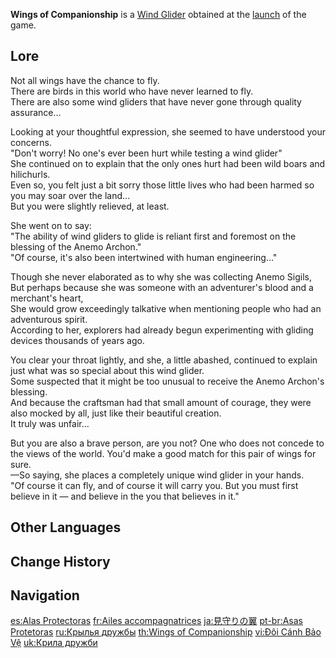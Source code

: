 {{Item Infobox
|title        = Wings of Companion&shy;ship
|id           = 140002
|image        = <gallery>
Item Wings of Companionship.png|Icon
Wind Glider Wings of Companionship.png|Full
</gallery>
|type         = Wind Gliders
|quality      = 4
|description  = A stylized wind glider upon which is inscribed the wish to soar together.
|source1      = [[Wings of Companionship (Event)|Mailed]] to all players as part of the [https://twitter.com/GenshinImpact/status/1302795298318610433 official launch].
}}
'''Wings of Companionship''' is a [[Wind Glider]] obtained at the [https://twitter.com/GenshinImpact/status/1302795298318610433 launch] of the game.

==Lore==
Not all wings have the chance to fly.<br />
There are birds in this world who have never learned to fly.<br />
There are also some wind gliders that have never gone through quality assurance...

Looking at your thoughtful expression, she seemed to have understood your concerns.<br />
"Don't worry! No one's ever been hurt while testing a wind glider"<br />
She continued on to explain that the only ones hurt had been wild boars and hilichurls.<br />
Even so, you felt just a bit sorry those little lives who had been harmed so you may soar over the land...<br />
But you were slightly relieved, at least.

She went on to say:<br />
"The ability of wind gliders to glide is reliant first and foremost on the blessing of the Anemo Archon."<br />
"Of course, it's also been intertwined with human engineering..."

Though she never elaborated as to why she was collecting Anemo Sigils,<br />
But perhaps because she was someone with an adventurer's blood and a merchant's heart,<br />
She would grow exceedingly talkative when mentioning people who had an adventurous spirit.<br />
According to her, explorers had already begun experimenting with gliding devices thousands of years ago.

You clear your throat lightly, and she, a little abashed, continued to explain just what was so special about this wind glider.<br />
Some suspected that it might be too unusual to receive the Anemo Archon's blessing.<br />
And because the craftsman had that small amount of courage, they were also mocked by all, just like their beautiful creation.<br />
It truly was unfair...

But you are also a brave person, are you not? One who does not concede to the views of the world. You'd make a good match for this pair of wings for sure.<br />
&mdash;So saying, she places a completely unique wind glider in your hands.<br />
"Of course it can fly, and of course it will carry you. But you must first believe in it &mdash; and believe in the you that believes in it."

==Other Languages==
{{Other Languages
|en      = Wings of Companionship
|zhs     = 守候之翼
|zhs_rm  = Shǒuhòu zhī Yì
|zht     = 守候之翼
|zht_rm  = Shǒuhòu zhī Yì
|zh_tl   = Wings of Keeping Watch
|ja      = 見守りの翼
|ja_rm   = Mimamori no Tsubasa
|ja_tl   = Wings of Keeping Watch
|ko      = 수호의 날개
|ko_rm   = Suho-ui Nalgae
|ko_tl   = Wings of Protection
|es      = Alas Protectoras
|es_tl   = Protective Wings
|fr      = Ailes accompagnatrices
|fr_tl   = Accompanying Wings
|ru      = Крылья дружбы
|ru_tl   = Wings of Friendship
|th      = Wings of Companionship
|vi      = Đôi Cánh Bảo Vệ
|vi_tl   = Wings of Protection
|de      = Flügel der Kameradschaft
|de_tl   = Wings of Camaraderie
|id      = Wings of Companionship
|pt      = Asas Protetoras
|pt_tl   = Protective Wings
|tr      = Yoldaşlık Kanatları
|tr_tl   = 
|it      = Ali dell'affinità
|it_tl   = Wings of the Affinity
}}

==Change History==
{{Change History|1.0}}

==Navigation==
{{Dressing Room Navbox|type=glider}}

[[es:Alas Protectoras]]
[[fr:Ailes accompagnatrices]]
[[ja:見守りの翼]]
[[pt-br:Asas Protetoras]]
[[ru:Крылья дружбы]]
[[th:Wings of Companionship]]
[[vi:Đôi Cánh Bảo Vệ]]
[[uk:Крила дружби]]
